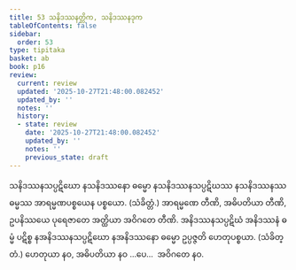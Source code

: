 ```yaml
---
title: 53 သနိဒဿနတ္တိက, သနိဒဿနဒုက
tableOfContents: false
sidebar:
  order: 53
type: tipitaka
basket: ab
book: p16
review:
  current: review
  updated: '2025-10-27T21:48:00.082452'
  updated_by: ''
  notes: ''
  history:
  - state: review
    date: '2025-10-27T21:48:00.082452'
    updated_by: ''
    notes: ''
    previous_state: draft
---
```



<ReviewStatus review={frontmatter.review} showDetails={true} />

<HypothesisAnnotation frontmatter={frontmatter} />

<DynamicBreadcrumb />

<Division number="96" book="p16" e="ch" v="40" p="274">

<Paragraph number="237" book="p16">
သနိဒဿနသပ္ပဋိဃော နသနိဒဿနော ဓမ္မော နသနိဒဿနသပ္ပဋိဃဿ နသနိဒဿနဿ ဓမ္မဿ အာရမ္မဏပစ္စယေန ပစ္စယော. (သံခိတ္တံ.) အာရမ္မဏေ တီဏိ, အဓိပတိယာ တီဏိ, ဥပနိဿယေ ပုရေဇာတေ အတ္ထိယာ အဝိဂတေ တီဏိ.
</Paragraph>

<Paragraph number="238" book="p16">
အနိဒဿနသပ္ပဋိဃံ အနိဒဿနံ ဓမ္မံ ပဋိစ္စ နအနိဒဿနသပ္ပဋိဃော နအနိဒဿနော ဓမ္မော ဥပ္ပဇ္ဇတိ ဟေတုပစ္စယာ. (သံခိတ္တံ.) ဟေတုယာ နဝ, အဓိပတိယာ နဝ …ပေ…  အဝိဂတေ နဝ.
</Paragraph>
</Division>
